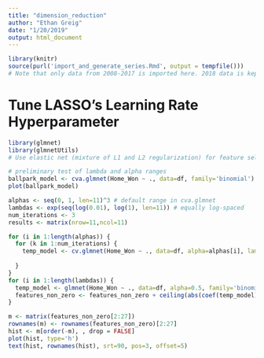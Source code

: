 ```yaml
---
title: "dimension_reduction"
author: "Ethan Greig"
date: "1/20/2019"
output: html_document
---
```


```r
library(knitr)
source(purl('import_and_generate_series.Rmd', output = tempfile()))
# Note that only data from 2008-2017 is imported here. 2018 data is kept as a holdout set
```

# Tune LASSO's Learning Rate Hyperparameter
```r
library(glmnet)
library(glmnetUtils)
# Use elastic net (mixture of L1 and L2 regularization) for feature selection. Use mixing parameter alpha=0.5 and vary the penalty coefficient lambda, while monitoring which features have non-zero coefficients in each iteration.

# preliminary test of lambda and alpha ranges
ballpark_model <- cva.glmnet(Home_Won ~ ., data=df, family='binomial')
plot(ballpark_model)

alphas <- seq(0, 1, len=11)^3 # default range in cva.glmnet
lambdas <- exp(seq(log(0.01), log(1), len=11)) # equally log-spaced
num_iterations <- 3
results <- matrix(nrow=11,ncol=11)

for (i in 1:length(alphas)) {
  for (k in 1:num_iterations) {
    temp_model <- cv.glmnet(Home_Won ~ ., data=df, alpha=alphas[i], lambda = lambdas, family='binomial')
    
  }
}
for (i in 1:length(lambdas)) {
  temp_model <- glmnet(Home_Won ~ ., data=df, alpha=0.5, family='binomial', lambda=lambdas[i])
  features_non_zero <- features_non_zero + ceiling(abs(coef(temp_model))/100)
}

m <- matrix(features_non_zero[2:27])
rownames(m) <- rownames(features_non_zero)[2:27]
hist <- m[order(-m), , drop = FALSE]
plot(hist, type='h')
text(hist, rownames(hist), srt=90, pos=3, offset=5)
```


